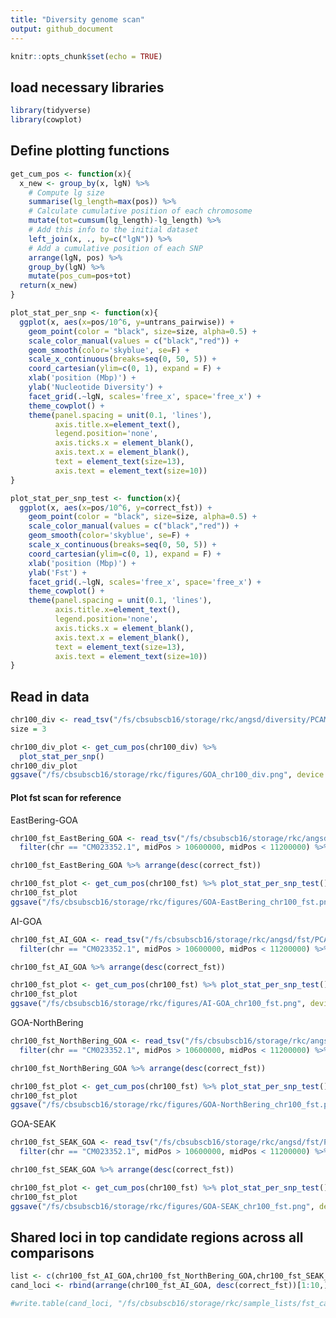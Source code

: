 ```yaml
---
title: "Diversity genome scan"
output: github_document
---
```


```r
knitr::opts_chunk$set(echo = TRUE)
```

## load necessary libraries
```r
library(tidyverse)
library(cowplot)
```

## Define plotting functions

```r
get_cum_pos <- function(x){
  x_new <- group_by(x, lgN) %>%
    # Compute lg size
    summarise(lg_length=max(pos)) %>%
    # Calculate cumulative position of each chromosome
    mutate(tot=cumsum(lg_length)-lg_length) %>%
    # Add this info to the initial dataset
    left_join(x, ., by=c("lgN")) %>%
    # Add a cumulative position of each SNP
    arrange(lgN, pos) %>%
    group_by(lgN) %>%
    mutate(pos_cum=pos+tot)
  return(x_new)
}

plot_stat_per_snp <- function(x){
  ggplot(x, aes(x=pos/10^6, y=untrans_pairwise)) +
    geom_point(color = "black", size=size, alpha=0.5) +
    scale_color_manual(values = c("black","red")) +
    geom_smooth(color='skyblue', se=F) +
    scale_x_continuous(breaks=seq(0, 50, 5)) +
    coord_cartesian(ylim=c(0, 1), expand = F) +
    xlab('position (Mbp)') +
    ylab('Nucleotide Diversity') +
    facet_grid(.~lgN, scales='free_x', space='free_x') +
    theme_cowplot() +
    theme(panel.spacing = unit(0.1, 'lines'),
          axis.title.x=element_text(),
          legend.position='none',
          axis.ticks.x = element_blank(),
          axis.text.x = element_blank(),
          text = element_text(size=13),
          axis.text = element_text(size=10))
}

plot_stat_per_snp_test <- function(x){
  ggplot(x, aes(x=pos/10^6, y=correct_fst)) +
    geom_point(color = "black", size=size, alpha=0.5) +
    scale_color_manual(values = c("black","red")) +
    geom_smooth(color='skyblue', se=F) +
    scale_x_continuous(breaks=seq(0, 50, 5)) +
    coord_cartesian(ylim=c(0, 1), expand = F) +
    xlab('position (Mbp)') +
    ylab('Fst') +
    facet_grid(.~lgN, scales='free_x', space='free_x') +
    theme_cowplot() +
    theme(panel.spacing = unit(0.1, 'lines'),
          axis.title.x=element_text(),
          legend.position='none',
          axis.ticks.x = element_blank(),
          axis.text.x = element_blank(),
          text = element_text(size=13),
          axis.text = element_text(size=10))
}
```

## Read in data
```r
chr100_div <- read_tsv("/fs/cbsubscb16/storage/rkc/angsd/diversity/PCAM-PPLA_CM023352.1_GOA_polymorphic_folded.thetas.txt") %>% rename(lgN = '#Chromo', pos = Pos) %>% mutate(untrans_pairwise = exp(Pairwise)) %>% filter(pos > 10600000, pos < 11200000)
size = 3

chr100_div_plot <- get_cum_pos(chr100_div) %>% 
  plot_stat_per_snp()
chr100_div_plot
ggsave("/fs/cbsubscb16/storage/rkc/figures/GOA_chr100_div.png", device = "png", width = 7, height = 3)
```

#### Plot fst scan for reference
EastBering-GOA
```r
chr100_fst_EastBering_GOA <- read_tsv("/fs/cbsubscb16/storage/rkc/angsd/fst/EastBering-GOA.fst.txt") %>%
  filter(chr == "CM023352.1", midPos > 10600000, midPos < 11200000) %>% rename(lgN = chr, pos = midPos) %>% mutate(correct_fst = ifelse(fst < 0, 0, fst)) %>% select(lgN, pos, correct_fst)

chr100_fst_EastBering_GOA %>% arrange(desc(correct_fst))

chr100_fst_plot <- get_cum_pos(chr100_fst) %>% plot_stat_per_snp_test()
chr100_fst_plot
ggsave("/fs/cbsubscb16/storage/rkc/figures/GOA-EastBering_chr100_fst.png", device = "png", height = 3, width = 7)
```
AI-GOA
```r
chr100_fst_AI_GOA <- read_tsv("/fs/cbsubscb16/storage/rkc/angsd/fst/PCAM-PPLA_CM023352.1_AI-GOA_polymorphic_folded.sfs.pbs.fst.txt") %>%
  filter(chr == "CM023352.1", midPos > 10600000, midPos < 11200000) %>% rename(lgN = chr, pos = midPos) %>% mutate(correct_fst = ifelse(fst < 0, 0, fst)) %>% select(lgN, pos, correct_fst)

chr100_fst_AI_GOA %>% arrange(desc(correct_fst))

chr100_fst_plot <- get_cum_pos(chr100_fst) %>% plot_stat_per_snp_test()
chr100_fst_plot
ggsave("/fs/cbsubscb16/storage/rkc/figures/AI-GOA_chr100_fst.png", device = "png", height = 3, width = 7)
```

GOA-NorthBering
```r
chr100_fst_NorthBering_GOA <- read_tsv("/fs/cbsubscb16/storage/rkc/angsd/fst/PCAM-PPLA_CM023352.1_GOA-NorthBering_polymorphic_folded.sfs.pbs.fst.txt") %>%
  filter(chr == "CM023352.1", midPos > 10600000, midPos < 11200000) %>% rename(lgN = chr, pos = midPos) %>% mutate(correct_fst = ifelse(fst < 0, 0, fst)) %>% select(lgN, pos, correct_fst)

chr100_fst_NorthBering_GOA %>% arrange(desc(correct_fst))

chr100_fst_plot <- get_cum_pos(chr100_fst) %>% plot_stat_per_snp_test()
chr100_fst_plot
ggsave("/fs/cbsubscb16/storage/rkc/figures/GOA-NorthBering_chr100_fst.png", device = "png", height = 3, width = 7)
```

GOA-SEAK
```r
chr100_fst_SEAK_GOA <- read_tsv("/fs/cbsubscb16/storage/rkc/angsd/fst/PCAM-PPLA_CM023352.1_GOA-SEAK_polymorphic_folded.sfs.pbs.fst.txt") %>%
  filter(chr == "CM023352.1", midPos > 10600000, midPos < 11200000) %>% rename(lgN = chr, pos = midPos) %>% mutate(correct_fst = ifelse(fst < 0, 0, fst)) %>% select(lgN, pos, correct_fst)

chr100_fst_SEAK_GOA %>% arrange(desc(correct_fst))

chr100_fst_plot <- get_cum_pos(chr100_fst) %>% plot_stat_per_snp_test()
chr100_fst_plot
ggsave("/fs/cbsubscb16/storage/rkc/figures/GOA-SEAK_chr100_fst.png", device = "png", height = 3, width = 7)
```

## Shared loci in top candidate regions across all comparisons
```r
list <- c(chr100_fst_AI_GOA,chr100_fst_NorthBering_GOA,chr100_fst_SEAK_GOA)
cand_loci <- rbind(arrange(chr100_fst_AI_GOA, desc(correct_fst))[1:10,],arrange(chr100_fst_EastBering_GOA, desc(correct_fst))[1:10,], arrange(chr100_fst_NorthBering_GOA, desc(correct_fst))[1:10,], arrange(chr100_fst_SEAK_GOA, desc(correct_fst))[1:10,]) %>% group_by(pos) %>% slice(1) %>% select(pos)

#write.table(cand_loci, "/fs/cbsubscb16/storage/rkc/sample_lists/fst_cand_loci.txt")
```

